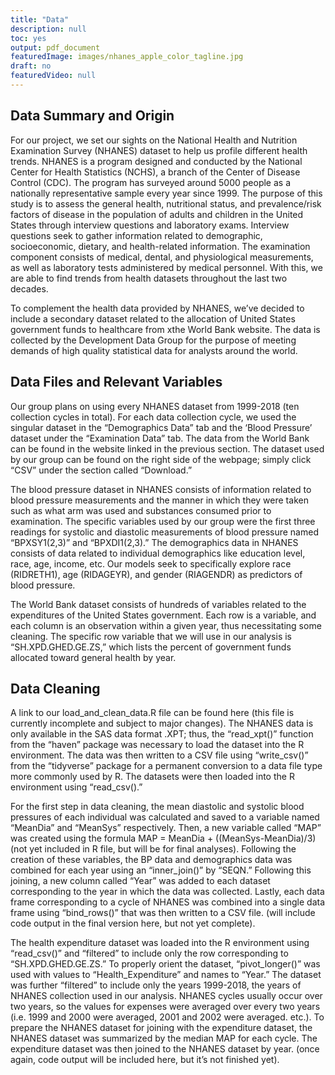 ```yaml
---
title: "Data"
description: null
toc: yes
output: pdf_document
featuredImage: images/nhanes_apple_color_tagline.jpg
draft: no
featuredVideo: null
---
```


## Data Summary and Origin

  For our project, we set our sights on the National Health and Nutrition Examination Survey (NHANES) dataset to help us profile different health trends. NHANES is a program designed and conducted by the National Center for Health Statistics (NCHS), a branch of the Center of Disease Control (CDC). The program has surveyed around 5000 people as a nationally representative sample every year since 1999. The purpose of this study is to assess the general health, nutritional status, and prevalence/risk factors of disease in the population of adults and children in the United States through interview questions and laboratory exams. Interview questions seek to gather information related to demographic, socioeconomic, dietary, and health-related information. The examination component consists of medical, dental, and physiological measurements, as well as laboratory tests administered by medical personnel. With this, we are able to find trends from health datasets throughout the last two decades.

  To complement the health data provided by NHANES, we’ve decided to include a secondary dataset related to the allocation of United States government funds to healthcare from xthe World Bank website. The data is collected by the Development Data Group for the purpose of meeting demands of high quality statistical data for analysts around the world.

## Data Files and Relevant Variables

  Our group plans on using every NHANES dataset from 1999-2018 (ten collection cycles in total). For each data collection cycle, we used the singular dataset in the “Demographics Data” tab and the 'Blood Pressure' dataset under the “Examination Data” tab. The data from the World Bank can be found in the website linked in the previous section. The dataset used by our group can be found on the right side of the webpage; simply click “CSV” under the section called “Download.” 

  The blood pressure dataset in NHANES consists of information related to blood pressure measurements and the manner in which they were taken such as what arm was used and substances consumed prior to examination. The specific variables used by our group were the first three readings for systolic and diastolic measurements of blood pressure named “BPXSY1(2,3)” and “BPXDI1(2,3).” The demographics data in NHANES consists of data related to individual demographics like education level, race, age, income, etc. Our models seek to specifically explore race (RIDRETH1), age (RIDAGEYR), and gender (RIAGENDR) as predictors of blood pressure. 

  The World Bank dataset consists of hundreds of variables related to the expenditures of the United States government. Each row is a variable, and each column is an observation within a given year, thus necessitating some cleaning. The specific row variable that we will use in our analysis is “SH.XPD.GHED.GE.ZS,” which lists the percent of government funds allocated toward general health by year. 

## Data Cleaning

  A link to our load_and_clean_data.R file can be found here (this file is currently incomplete and subject to major changes). The NHANES data is only available in the SAS data format .XPT; thus, the “read_xpt()” function from the “haven” package was necessary to load the dataset into the R environment. The data was then written to a CSV file using “write_csv()” from the “tidyverse” package for a permanent conversion to a data file type more commonly used by R. The datasets were then loaded into the R environment using “read_csv().” 

  For the first step in data cleaning, the mean diastolic and systolic blood pressures of each individual was calculated and saved to a variable named “MeanDia” and “MeanSys” respectively. Then, a new variable called “MAP” was created using the formula MAP = MeanDia + ((MeanSys-MeanDia)/3) (not yet included in R file, but will be for final analyses). Following the creation of these variables, the BP data and demographics data was combined for each year using an “inner_join()” by “SEQN.” Following this joining, a new column called “Year” was added to each dataset corresponding to the year in which the data was collected. Lastly, each data frame corresponding to a cycle of NHANES was combined into a single data frame using “bind_rows()” that was then written to a CSV file. (will include code output in the final version here, but not yet complete). 

  The health expenditure dataset was loaded into the R environment using “read_csv()” and “filtered” to include only the row corresponding to “SH.XPD.GHED.GE.ZS.” To properly orient the dataset, “pivot_longer()” was used with values to “Health_Expenditure” and names to “Year.” The dataset was further “filtered” to include only the years 1999-2018, the years of NHANES collection used in our analysis. NHANES cycles usually occur over two years, so the values for expenses were averaged over every two years (i.e. 1999 and 2000 were averaged, 2001 and 2002 were averaged. etc.). To prepare the NHANES dataset for joining with the expenditure dataset, the NHANES dataset was summarized by the median MAP for each cycle. The expenditure dataset was then joined to the NHANES dataset by year. (once again, code output will be included here, but it’s not finished yet). 
